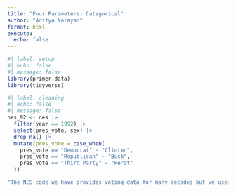 ```yaml
---
title: "Four Parameters: Categorical"
author: "Aditya Narayan"
format: html
execute: 
  echo: false
---
```


```r
#| label: setup
#| echo: false
#| message: false
library(primer.data)
library(tidyverse)
```

```r
#| label: cleaning
#| echo: false
#| message: false
nes_92 <- nes |> 
  filter(year == 1992) |>
  select(pres_vote, sex) |>
  drop_na() |> 
  mutate(pres_vote = case_when(
    pres_vote == "Democrat" ~ "Clinton",
    pres_vote == "Republican" ~ "Bush",
    pres_vote == "Third Party" ~ "Perot"
  ))
```

```r
"The NES code we have provides voting data for many decades but we used the data from 1992 to see how gender effects voting results. The question we want to answer is how does Sex affect voting results in 1992. Since the voters can change their opinion when they are voting we do not have 100% certainty that these results are correct"
```

